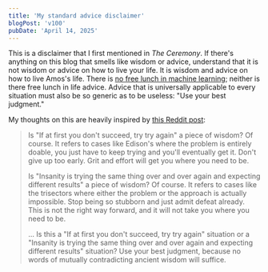 ```yaml
---
title: 'My standard advice disclaimer'
blogPost: 'v100'
pubDate: 'April 14, 2025'
---
```


This is a disclaimer that I first mentioned in *The Ceremony*. If there's anything on this blog that smells like wisdom or advice, understand that it is not wisdom or advice on how to live your life. It is wisdom and advice on how to live Amos's life. There is [no free lunch in machine learning](https://en.wikipedia.org/wiki/No_free_lunch_theorem); neither is there free lunch in life advice. Advice that is universally applicable to every situation must also be so generic as to be useless: "Use your best judgment."

My thoughts on this are heavily inspired by [this Reddit post](https://www.reddit.com/r/slatestarcodex/comments/llpu7z/comment/gnqxijk/):

> Is "If at first you don't succeed, try try again" a piece of wisdom? Of course. It refers to cases like Edison's where the problem is entirely doable, you just have to keep trying and you'll eventually get it. Don't give up too early. Grit and effort will get you where you need to be.
>
> Is "Insanity is trying the same thing over and over again and expecting different results" a piece of wisdom? Of course. It refers to cases like the trisectors where either the problem or the approach is actually impossible. Stop being so stubborn and just admit defeat already. This is not the right way forward, and it will not take you where you need to be. 
>
> ... Is this a "If at first you don't succeed, try try again" situation or a "Insanity is trying the same thing over and over again and expecting different results" situation? Use your best judgment, because no words of mutually contradicting ancient wisdom will suffice.
